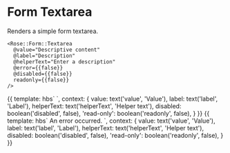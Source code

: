 
<Meta title="Rose|Form/Textarea" component="Form/Textarea" />

# Form Textarea

Renders a simple form textarea.

```htmlbars
<Rose::Form::Textarea
  @value="Descriptive content"
  @label="Description"
  @helperText="Enter a description"
  @error={{false}}
  @disabled={{false}}
  readonly={{false}}
/>
```

<Preview>
  <Story name="Basic Textarea" height="10rem">{{
    template: hbs`
      <Rose::Form::Textarea
        @value={{value}}
        @label={{label}}
        @helperText={{helperText}}
        @error={{false}}
        @disabled={{disabled}}
        readonly={{read-only}}
        />
    `,
    context: {
      value: text('value', 'Value'),
      label: text('label', 'Label'),
      helperText: text('helperText', 'Helper text'),
      disabled: boolean('disabled', false),
      'read-only': boolean('readonly', false),
    }
  }}</Story>
</Preview>

<Preview>
  <Story name="Textarea with Errors" height="10rem">{{
    template: hbs`
      <Rose::Form::Textarea
        @value={{value}}
        @label={{label}}
        @helperText={{helperText}}
        @error={{true}}
        @disabled={{disabled}}
        readonly={{read-only}}
        as |field|>
        <field.errors as |errors|>
          <errors.message>An error occurred.</errors.message>
        </field.errors>
      </Rose::Form::Textarea>
    `,
    context: {
      value: text('value', 'Value'),
      label: text('label', 'Label'),
      helperText: text('helperText', 'Helper text'),
      disabled: boolean('disabled', false),
      'read-only': boolean('readonly', false),
    }
  }}</Story>
</Preview>
